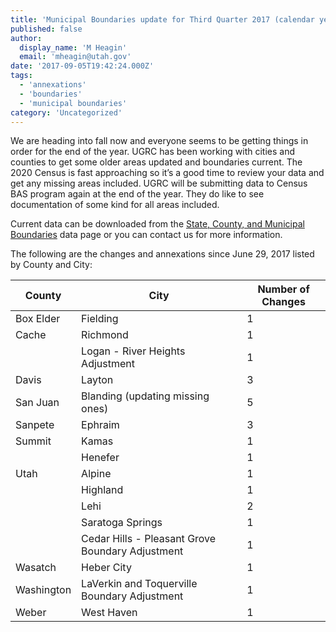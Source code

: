 ```yaml
---
title: 'Municipal Boundaries update for Third Quarter 2017 (calendar year)'
published: false
author:
  display_name: 'M Heagin'
  email: 'mheagin@utah.gov'
date: '2017-09-05T19:42:24.000Z'
tags:
  - 'annexations'
  - 'boundaries'
  - 'municipal boundaries'
category: 'Uncategorized'
---
```



We are heading into fall now and everyone seems to be getting things in order for the end of the year. UGRC has been working with cities and counties to get some older areas updated and boundaries current. The 2020 Census is fast approaching so it’s a good time to review your data and get any missing areas included. UGRC will be submitting data to Census BAS program again at the end of the year. They do like to see documentation of some kind for all areas included.

Current data can be downloaded from the [State, County, and Municipal Boundaries](/products/sgid/boundaries/municipal) data page or you can contact us for more information.

<Contacts subject={frontmatter.title} contactKey="boundaries" />

The following are the changes and annexations since June 29, 2017 listed by County and City:

| County     | City                                             | Number of Changes |
| ---------- | ------------------------------------------------ | ----------------- |
| Box Elder  | Fielding                                         | 1                 |
| Cache      | Richmond                                         | 1                 |
|            | Logan - River Heights Adjustment                 | 1                 |
| Davis      | Layton                                           | 3                 |
| San Juan   | Blanding (updating missing ones)                 | 5                 |
| Sanpete    | Ephraim                                          | 3                 |
| Summit     | Kamas                                            | 1                 |
|            | Henefer                                          | 1                 |
| Utah       | Alpine                                           | 1                 |
|            | Highland                                         | 1                 |
|            | Lehi                                             | 2                 |
|            | Saratoga Springs                                 | 1                 |
|            | Cedar Hills - Pleasant Grove Boundary Adjustment | 1                 |
| Wasatch    | Heber City                                       | 1                 |
| Washington | LaVerkin and Toquerville Boundary Adjustment     | 1                 |
| Weber      | West Haven                                       | 1                 |
